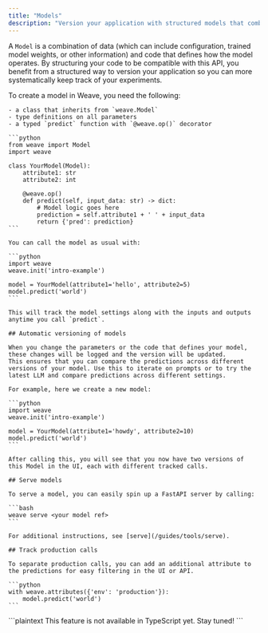 ```yaml
---
title: "Models"
description: "Version your application with structured models that combine data and code"
---
```


A `Model` is a combination of data (which can include configuration, trained model weights, or other information) and code that defines how the model operates. By structuring your code to be compatible with this API, you benefit from a structured way to version your application so you can more systematically keep track of your experiments.

<Tabs>
  <Tab title="Python">
    To create a model in Weave, you need the following:

    - a class that inherits from `weave.Model`
    - type definitions on all parameters
    - a typed `predict` function with `@weave.op()` decorator

    ```python
    from weave import Model
    import weave

    class YourModel(Model):
        attribute1: str
        attribute2: int

        @weave.op()
        def predict(self, input_data: str) -> dict:
            # Model logic goes here
            prediction = self.attribute1 + ' ' + input_data
            return {'pred': prediction}
    ```

    You can call the model as usual with:

    ```python
    import weave
    weave.init('intro-example')

    model = YourModel(attribute1='hello', attribute2=5)
    model.predict('world')
    ```

    This will track the model settings along with the inputs and outputs anytime you call `predict`.

    ## Automatic versioning of models

    When you change the parameters or the code that defines your model, these changes will be logged and the version will be updated.
    This ensures that you can compare the predictions across different versions of your model. Use this to iterate on prompts or to try the latest LLM and compare predictions across different settings.

    For example, here we create a new model:

    ```python
    import weave
    weave.init('intro-example')

    model = YourModel(attribute1='howdy', attribute2=10)
    model.predict('world')
    ```

    After calling this, you will see that you now have two versions of this Model in the UI, each with different tracked calls.

    ## Serve models

    To serve a model, you can easily spin up a FastAPI server by calling:

    ```bash
    weave serve <your model ref>
    ```

    For additional instructions, see [serve](/guides/tools/serve).

    ## Track production calls

    To separate production calls, you can add an additional attribute to the predictions for easy filtering in the UI or API.

    ```python
    with weave.attributes({'env': 'production'}):
        model.predict('world')
    ```

  </Tab>
  <Tab title="TypeScript">
    ```plaintext
    This feature is not available in TypeScript yet.  Stay tuned!
    ```
  </Tab>
</Tabs>
